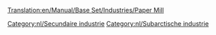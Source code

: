 [[Translation:en/Manual/Base Set/Industries/Paper Mill]]

{{nl/Industrieën|image=en/Papermill.png
|name=Papierfabriek
|climates=[[nl/Manual/Klimaat#subarctisch|Subarctisch]].
|accepts=[[nl/Manual/Base Set/Cargos/Hout|Hout]]
|produces=[[nl/Manual/Base Set/Cargos/Papier|Papier]]
|notes=Niet aanwezig in andere [[nl/Manual/Klimaat|klimaten]].
}}

{{nl/Navbox Industrieën}}
[[Category:nl/Secundaire industrie]]
[[Category:nl/Subarctische industrie]]